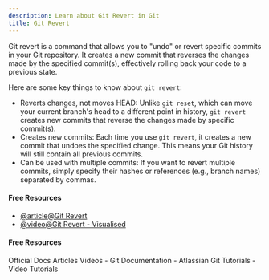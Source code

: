 ```yaml
---
description: Learn about Git Revert in Git
title: Git Revert
---
```


Git revert is a command that allows you to "undo" or revert specific commits in your Git repository. It creates a new commit that reverses the changes made by the specified commit(s), effectively rolling back your code to a previous state.

Here are some key things to know about `git revert`:

- Reverts changes, not moves HEAD: Unlike `git reset`, which can move your current branch's head to a different point in history, `git revert` creates new commits that reverse the changes made by specific commit(s).
- Creates new commits: Each time you use `git revert`, it creates a new commit that undoes the specified change. This means your Git history will still contain all previous commits.
- Can be used with multiple commits: If you want to revert multiple commits, simply specify their hashes or references (e.g., branch names) separated by commas.

#### Free Resources

- [@article@Git Revert](https://medium.com/@meghasharmaa704/git-revert-84727b543c17)
- [@video@Git Revert - Visualised](https://www.youtube.com/watch?v=XJqQPNudPSY)

#### Free Resources

<Tabs defaultValue="official">
<TabsList>
<TabsTrigger value="official">Official Docs</TabsTrigger>
<TabsTrigger value="article">Articles</TabsTrigger>
<TabsTrigger value="video">Videos</TabsTrigger>
</TabsList>

<TabsContent value="official">
- <Link href="https://git-scm.com/docs">Git Documentation</Link>
</TabsContent>
<TabsContent value="article">
- <Link href="https://www.atlassian.com/git/tutorials">Atlassian Git Tutorials</Link>
</TabsContent>
<TabsContent value="video">
- <Link href="https://www.youtube.com/results?search_query=git+git-revert+tutorial">Video Tutorials</Link>
</TabsContent>
</Tabs>
